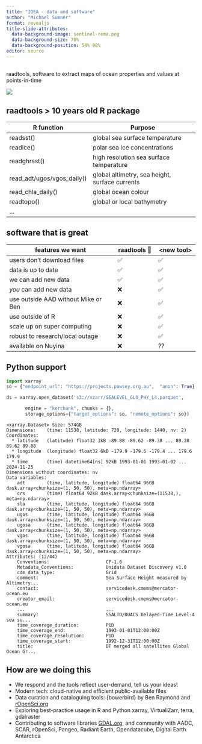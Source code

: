 ```yaml
---
title: "IDEA - data and software"
author: "Michael Sumner"
format: revealjs
title-slide-attributes: 
  data-background-image: sentinel-rema.png
  data-background-size: 70%
  data-background-position: 54% 98%
editor: source
---
```



##

raadtools, software to extract maps of ocean properties and values at points-in-time

![](raadtools_map_tseries.png){fig-align="center"}

## raadtools \> 10 years old R package   {.smaller}

| R function                 | Purpose                                        |
|---------------------------|---------------------------------------------|
| readsst()                  | global sea surface temperature                 |
| readice()                  | polar sea ice concentrations                   |
| readghrsst()               | high resolution sea surface temperature        |
| read_adt/ugos/vgos_daily() | global altimetry, sea height, surface currents |
| read_chla_daily()          | global ocean colour                            |
| readtopo()                 | global or local bathymetry                     |
| ...                        |                                                |



      
## software that is great   {.smaller}

| features we want                    | raadtools 🤔 | \<new tool\> |
|-------------------------------------|--------------|--------------|
| users don't download files          | ✅           | ✅           |
| data is up to date                  | ✅           | ✅           |
| we can add new data                 | ✅           | ✅           |
| *you* can add new data                  | ❌           | ✅           |
| use outside AAD without Mike or Ben | ❌           | ✅           |
| use outside of R                    | ❌           | ✅           |
| scale up on super computing         | ❌           | ✅           |
| robust to research/local outage     | ❌           | ✅           |
| available on Nuyina                 | ❌           | ??           |



   
## Python support {.smaller}

```python        
import xarray
so = {"endpoint_url": "https://projects.pawsey.org.au",  "anon": True}

ds = xarray.open_dataset('s3://vzarr/SEALEVEL_GLO_PHY_L4.parquet', 

       engine = "kerchunk", chunks = {}, 
       storage_options={"target_options": so, "remote_options": so})
```
```
<xarray.Dataset> Size: 574GB
Dimensions:    (time: 11538, latitude: 720, longitude: 1440, nv: 2)
Coordinates:
  * latitude   (latitude) float32 3kB -89.88 -89.62 -89.38 ... 89.38 89.62 89.88
  * longitude  (longitude) float32 6kB -179.9 -179.6 -179.4 ... 179.6 179.9
  * time       (time) datetime64[ns] 92kB 1993-01-01 1993-01-02 ... 2024-11-25
Dimensions without coordinates: nv
Data variables:
    adt        (time, latitude, longitude) float64 96GB dask.array<chunksize=(1, 50, 50), meta=np.ndarray>
    crs        (time) float64 92kB dask.array<chunksize=(11538,), meta=np.ndarray>
    sla        (time, latitude, longitude) float64 96GB dask.array<chunksize=(1, 50, 50), meta=np.ndarray>
    ugos       (time, latitude, longitude) float64 96GB dask.array<chunksize=(1, 50, 50), meta=np.ndarray>
    ugosa      (time, latitude, longitude) float64 96GB dask.array<chunksize=(1, 50, 50), meta=np.ndarray>
    vgos       (time, latitude, longitude) float64 96GB dask.array<chunksize=(1, 50, 50), meta=np.ndarray>
    vgosa      (time, latitude, longitude) float64 96GB dask.array<chunksize=(1, 50, 50), meta=np.ndarray>
Attributes: (12/44)
    Conventions:                     CF-1.6
    Metadata_Conventions:            Unidata Dataset Discovery v1.0
    cdm_data_type:                   Grid
    comment:                         Sea Surface Height measured by Altimetry...
    contact:                         servicedesk.cmems@mercator-ocean.eu
    creator_email:                   servicedesk.cmems@mercator-ocean.eu
    ...                              ...
    summary:                         SSALTO/DUACS Delayed-Time Level-4 sea su...
    time_coverage_duration:          P1D
    time_coverage_end:               1993-01-01T12:00:00Z
    time_coverage_resolution:        P1D
    time_coverage_start:             1992-12-31T12:00:00Z
    title:                           DT merged all satellites Global Ocean Gr...
```

## How are we doing this

-   We respond and the tools reflect user-demand, tell us your ideas! 
-   Modern tech: cloud-native and efficient public-available files
-   Data curation and cataloguing tools: {bowerbird} by Ben Raymond and [rOpenSci.org](https://ropensci.org/)
-   Exploring best-practice usage in R and Python xarray, VirtualiZarr, terra, gdalraster
-   Contributing to software libraries [GDAL.org](https://gdal.org/), and community with AADC, SCAR, rOpenSci, Pangeo, Radiant Earth, Opendatacube, Digital Earth Antarctica
